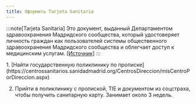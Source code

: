 ```yaml
---
title: Оформить Tarjeta Sanitaria
---
```



:::note[Tarjeta Sanitaria]
Это документ, выданный Департаментом здравоохранения Мадридского сообщества, который удостоверяет личность граждан как пользователей системы общественного здравоохранения Мадридского сообщества и облегчает доступ к медицинским услугам.
[[Источник]](https://www.comunidad.madrid/servicios/salud/tarjeta-sanitaria)
:::


<Steps>
1. [Найти государственную поликлинику по прописке](https://centrossanitarios.sanidadmadrid.org/CentrosDireccion/misCentroPorDireccion.aspx)

2. Прийти в поликлинику с пропиской, TIE и документом из соцстраха, чтобы получить санитарную карту. Занимает около 3 недель.

</Steps>

